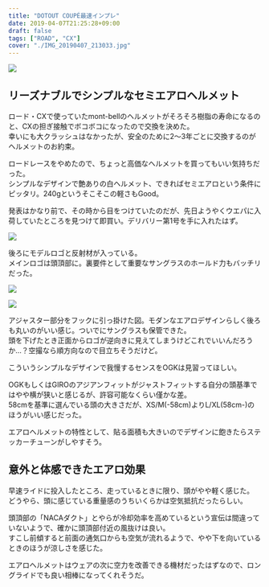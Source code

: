 ---
title: "DOTOUT COUPÉ最速インプレ"
date: 2019-04-07T21:25:28+09:00
draft: false
tags: ["ROAD", "CX"]
cover: "./IMG_20190407_213033.jpg"
---

![ ](./IMG_20190407_213033.jpg)

## リーズナブルでシンプルなセミエアロヘルメット

ロード・CXで使っていたmont-bellのヘルメットがそろそろ樹脂の寿命になるのと、CXの担ぎ接触でボコボコになったので交換を決めた。  
幸いにも大クラッシュはなかったが、安全のために2〜3年ごとに交換するのがヘルメットのお約束。

ロードレースをやめたので、ちょっと高価なヘルメットを買ってもいい気持ちだった。  
シンプルなデザインで艶ありの白ヘルメット、できればセミエアロという条件にピッタリ。240gというそこそこの軽さもGood。

発表はかなり前で、その時から目をつけていたのだが、先日ようやくウエパに入荷していたところを見つけて即買い。デリバリー第1号を手に入れたはず。

![ ](./IMG_20190407_095339.jpg)

後ろにモデルロゴと反射材が入っている。  
メインロゴは頭頂部に。裏要件として重要なサングラスのホールド力もバッチリだった。

![ ](./IMG_20190407_213057.jpg)

![ ](./IMG_20190407_210041.jpg)

アジャスター部分をフックに引っ掛けた図。モダンなエアロデザインらしく後ろも丸いのがいい感じ。ついでにサングラスも保管できた。  
頭を下げたとき正面からロゴが逆向きに見えてしまうけどこれでいいんだろうか…？空撮なら順方向なので目立ちそうだけど。

こういうシンプルなデザインで我慢するセンスをOGKは見習ってほしい。

OGKもしくはGIROのアジアンフィットがジャストフィットする自分の頭基準ではやや横が狭いと感じるが、許容可能なくらい僅かな差。  
58cmを基準に選んでいる頭の大きさだが、XS/M(-58cm)よりL/XL(58cm-)のほうがいい感じだった。

エアロヘルメットの特性として、貼る面積も大きいのでデザインに飽きたらステッカーチューンがしやすそう。

## 意外と体感できたエアロ効果

早速ライドに投入したところ、走っているときに限り、頭がやや軽く感じた。  
どうやら、頭に感じている重量感のうちいくらかは空気抵抗だったらしい。

頭頂部の「NACAダクト」とやらが冷却効率を高めているという宣伝は間違っていないようで、確かに頭頂部付近の風抜けは良い。  
すこし前傾すると前面の通気口からも空気が流れるようで、やや下を向いているときのほうが涼しさを感じた。

エアロヘルメットはウェアの次に空力を改善できる機材だったはずなので、ロングライドでも良い相棒になってくれそうだ。

<LinkBox isAmazonLink url="https://www.amazon.co.jp/dp/B07PY3Y1ST/" />
